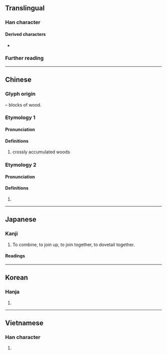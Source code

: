 {{also|黃|黄|再|爯}}
{{character info}}
==Translingual==

===Han character===
{{Han char|rn=13|rad=冂|as=08|sn=10|four=55557|canj=TTGB|ids=⿱𠀎冉}}

====Derived characters====
* {{l|mul|[[傋]], [[㗕]], [[𡏞]], [[媾]], [[𡻉]], [[㡚]], [[𢔵]], [[𢞡]], [[搆]], [[溝]], [[𤠰]], [[𬿗]], [[𢲱]], [[䐟]], [[構]], [[煹]], [[𪺱]], [[遘]], [[𥉇]], [[䃓]], [[𥠾]], [[𦃪]], [[耩]], [[𦩷]], [[褠]], [[講]], [[購]], [[𧽝]], [[𮜂]], [[𨪋]], [[鞲]], [[韝]]([[𫖕]]), [[𠞣]], [[𠢉]], [[斠]], [[覯]]([[觏]]), [[顜]], [[𪃺]], [[𨽩]], [[㝤]], [[𦵷]], [[𥧒]], [[篝]], [[𥻰]], [[𭔝]], [[𩄢]]}}

===Further reading===
{{Han ref|kx=0129.250|dkj=01540|dj=0291.160|hdz=10100.170|uh=5193}}

----

==Chinese==
{{zh-forms}}

===Glyph origin===
{{Han etym}}
{{liushu|p}} – blocks of wood.

===Etymology 1===
====Pronunciation====
{{zh-pron
|m=gòu
|c=gau3
|mn=
|mc=2
|oc=y,2
|ma=
|cat=n
}}

====Definitions====
{{zh-hanzi}}

# crossly accumulated woods

===Etymology 2===
====Pronunciation====
{{zh-pron
|m=gōu
|mc=1
|oc=n,1
|cat=
}}

====Definitions====
{{zh-hanzi}}

# {{zh-alt-form|溝|a numeral that refers to 10<sup>32</sup> or others|tr=-}}

----

==Japanese==

===Kanji===
{{ja-kanji|grade=|rs=冂08}}

# To combine, to join up, to join together, to dovetail together.

====Readings====
{{ja-readings
|on=こう
|kun=くむ, くみあわす, かまえる
}}

----

==Korean==

===Hanja===
{{ko-hanja|구}}

# {{rfdef|ko|sort=冂08}}

----

==Vietnamese==

===Han character===
{{vi-readings|rs=冂08|reading=cấu}}

# {{rfdef|vi|sort=冂08}}

{{cln|vi|Han tu}}
